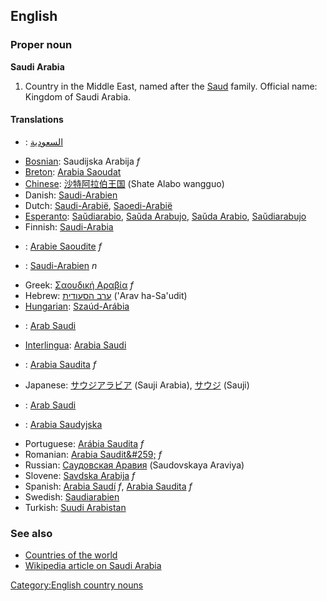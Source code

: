 ==English==

===Proper noun===
'''Saudi Arabia'''
# Country in the Middle East, named after the [[Saud]] family. Official name: Kingdom of Saudi Arabia.

====Translations====
*{{ar}}: [[السعودية]]
*[[Bosnian]]: Saudijska Arabija ''f''
*[[Breton]]: [[Arabia Saoudat]]
*[[Chinese]]: [[沙特阿拉伯王国]] (Shate Alabo wangguo)
*Danish: [[Saudi-Arabien]]
*Dutch: [[Saudi-Arabië]], [[Saoedi-Arabië]]
*[[Esperanto]]: [[Saŭdiarabio]], [[Saŭda Arabujo]], [[Saŭda Arabio]], [[Saŭdiarabujo]]
*Finnish: [[Saudi-Arabia]]
*{{fr}}: [[Arabie Saoudite]] ''f''
*{{de}}: [[Saudi-Arabien]] ''n''
*Greek: [[Σαουδική Αραβία]] ''f''
*Hebrew: [[ערב הסעודית]] ('Arav ha-Sa'udit)
*[[Hungarian]]: [[Szaúd-Arábia]]
*{{id}}: [[Arab Saudi]]
*[[Interlingua]]: [[Arabia Saudi]]
*{{it}}: [[Arabia Saudita]] ''f''
*Japanese: [[サウジアラビア]] (Sauji Arabia), [[サウジ]] (Sauji)
*{{ms}}: [[Arab Saudi]]
*{{pl}}: [[Arabia Saudyjska]]
*Portuguese: [[Arábia Saudita]] ''f'' 
*Romanian: [[Arabia Saudit&#259;]] ''f''
*Russian: [[Саудовская Аравия]] (Saudovskaya Araviya)
*Slovene: [[Savdska Arabija]] ''f''
*Spanish: [[Arabia Saudí]] ''f'', [[Arabia Saudita]] ''f''
*Swedish: [[Saudiarabien]]
*Turkish: [[Suudi Arabistan]]

===See also===
*[[Countries of the world]]
*[[w:Saudi Arabia|Wikipedia article on Saudi Arabia]]
[[Category:English country nouns]]